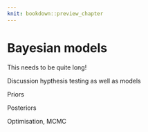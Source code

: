 ```yaml
---
knit: bookdown::preview_chapter
---
```


# Bayesian models

This needs to be quite long!

Discussion hypthesis testing as well as models

Priors

Posteriors

Optimisation, MCMC